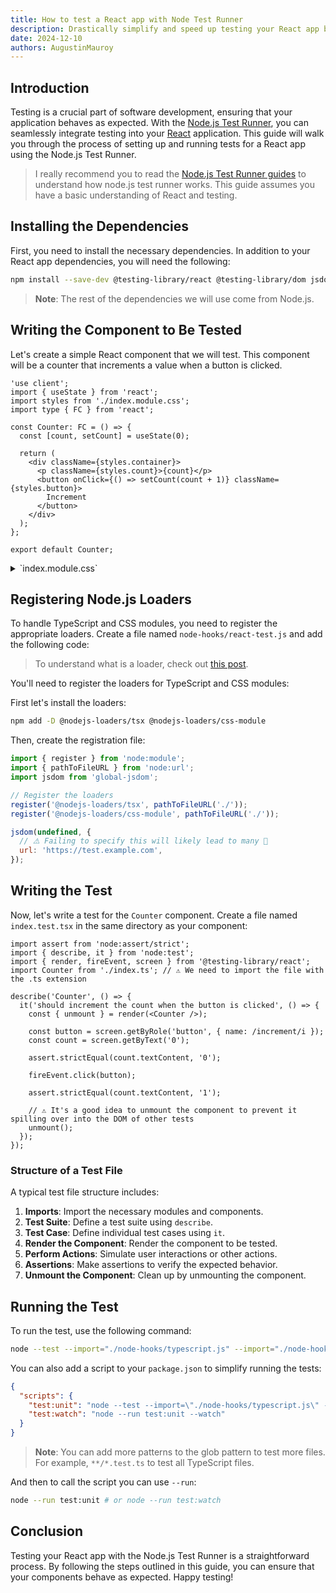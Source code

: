 ```yaml
---
title: How to test a React app with Node Test Runner
description: Drastically simplify and speed up testing your React app by switching to Node Test Runner.
date: 2024-12-10
authors: AugustinMauroy
---
```


## Introduction

Testing is a crucial part of software development, ensuring that your application behaves as expected. With the [Node.js Test Runner](https://nodejs.org/en/learn/test-runner/introduction), you can seamlessly integrate testing into your [React](https://react.dev) application. This guide will walk you through the process of setting up and running tests for a React app using the Node.js Test Runner.

> I really recommend you to read the [Node.js Test Runner guides](https://nodejs.org/en/learn/test-runner/introduction) to understand how node.js test runner works.
> This guide assumes you have a basic understanding of React and testing.

## Installing the Dependencies

First, you need to install the necessary dependencies. In addition to your React app dependencies, you will need the following:

```bash
npm install --save-dev @testing-library/react @testing-library/dom jsdom global-jsdom
```

> **Note**: The rest of the dependencies we will use come from Node.js.

## Writing the Component to Be Tested

Let's create a simple React component that we will test. This component will be a counter that increments a value when a button is clicked.

```tsx fileName="src/components/Counter/index.tsx"
'use client';
import { useState } from 'react';
import styles from './index.module.css';
import type { FC } from 'react';

const Counter: FC = () => {
  const [count, setCount] = useState(0);

  return (
    <div className={styles.container}>
      <p className={styles.count}>{count}</p>
      <button onClick={() => setCount(count + 1)} className={styles.button}>
        Increment
      </button>
    </div>
  );
};

export default Counter;
```

<details>
  <summary>`index.module.css`</summary>

  ```css fileName="src/components/Counter/index.module.css"
  .container {
    @apply flex flex-col items-center justify-center;

    .count {
      @apply text-4xl;
    }

    .button {
      @apply px-4 py-2 bg-blue-500 text-white rounded-md;
    }
  }
  ```
</details>

## Registering Node.js Loaders

To handle TypeScript and CSS modules, you need to register the appropriate loaders. Create a file named `node-hooks/react-test.js` and add the following code:

> To understand what is a loader, check out [this post](/blog/post/how-to-use-nodejs-loader).

You'll need to register the loaders for TypeScript and CSS modules:

First let's install the loaders:

```bash
npm add -D @nodejs-loaders/tsx @nodejs-loaders/css-module
```

Then, create the registration file:

```mjs fileName="node-hooks/react-test.js"
import { register } from 'node:module';
import { pathToFileURL } from 'node:url';
import jsdom from 'global-jsdom';

// Register the loaders
register('@nodejs-loaders/tsx', pathToFileURL('./'));
register('@nodejs-loaders/css-module', pathToFileURL('./'));

jsdom(undefined, {
  // ⚠️ Failing to specify this will likely lead to many 🤬
  url: 'https://test.example.com',
});
```

## Writing the Test

Now, let's write a test for the `Counter` component. Create a file named `index.test.tsx` in the same directory as your component:

```tsx fileName="src/components/Counter/index.test.tsx"
import assert from 'node:assert/strict';
import { describe, it } from 'node:test';
import { render, fireEvent, screen } from '@testing-library/react';
import Counter from './index.ts'; // ⚠️ We need to import the file with the .ts extension

describe('Counter', () => {
  it('should increment the count when the button is clicked', () => {
    const { unmount } = render(<Counter />);

    const button = screen.getByRole('button', { name: /increment/i });
    const count = screen.getByText('0');

    assert.strictEqual(count.textContent, '0');

    fireEvent.click(button);

    assert.strictEqual(count.textContent, '1');

    // ⚠️ It's a good idea to unmount the component to prevent it spilling over into the DOM of other tests
    unmount();
  });
});
```

### Structure of a Test File

A typical test file structure includes:

1. **Imports**: Import the necessary modules and components.
2. **Test Suite**: Define a test suite using `describe`.
3. **Test Case**: Define individual test cases using `it`.
4. **Render the Component**: Render the component to be tested.
5. **Perform Actions**: Simulate user interactions or other actions.
6. **Assertions**: Make assertions to verify the expected behavior.
7. **Unmount the Component**: Clean up by unmounting the component.

## Running the Test

To run the test, use the following command:

```bash
node --test --import="./node-hooks/typescript.js" --import="./node-hooks/react.js" **/*.test.tsx
```

You can also add a script to your `package.json` to simplify running the tests:

```json fileName="package.json"
{
  "scripts": {
    "test:unit": "node --test --import=\"./node-hooks/typescript.js\" --import=\"./node-hooks/react.js\" **/*.test.tsx",
    "test:watch": "node --run test:unit --watch"
  }
}
```

> **Note**: You can add more patterns to the glob pattern to test more files. For example, `**/*.test.ts` to test all TypeScript files.

And then to call the script you can use `--run`:

```bash
node --run test:unit # or node --run test:watch
```

## Conclusion

Testing your React app with the Node.js Test Runner is a straightforward process. By following the steps outlined in this guide, you can ensure that your components behave as expected. Happy testing!
